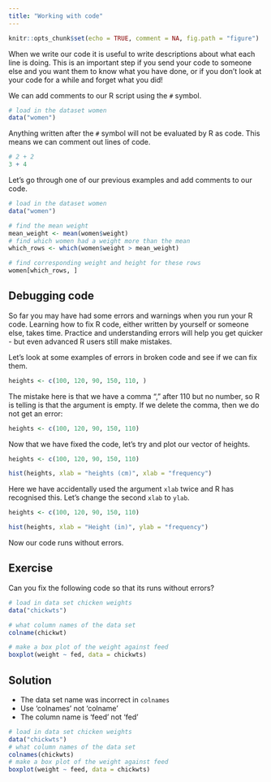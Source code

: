 ```yaml
---
title: "Working with code"
---
```


```r
knitr::opts_chunk$set(echo = TRUE, comment = NA, fig.path = "figure")
```

When we write our code it is useful to write descriptions about what each line is doing. This is an important step if you send your code to someone else and you want them to know what you have done, or if you don't look at your code for a while and forget what you did!

We can add comments to our R script using the `#` symbol.

```r
# load in the dataset women
data("women")
```

Anything written after the `#` symbol will not be evaluated by R as code.  This means we can comment out lines of code. 

```r
# 2 + 2
3 + 4
```

Let's go through one of our previous examples and add comments to our code. 
```r
# load in the dataset women
data("women")

# find the mean weight
mean_weight <- mean(women$weight)
# find which women had a weight more than the mean
which_rows <- which(women$weight > mean_weight)

# find corresponding weight and height for these rows
women[which_rows, ]
```

## Debugging code 
So far you may have had some errors and warnings when you run your R code. Learning how to fix R code, either written by yourself or someone else, takes time. Practice and understanding errors will help you get quicker - but even advanced R users still make mistakes.

Let's look at some examples of errors in broken code and see if we can fix them.
```r
heights <- c(100, 120, 90, 150, 110, )
```

The mistake here is that we have a comma "," after 110 but no number, so R is telling is that the argument is empty. If we delete the comma, then we do not get an error:

```r
heights <- c(100, 120, 90, 150, 110)
```

Now that we have fixed the code, let's try and plot our vector of heights.
```r
heights <- c(100, 120, 90, 150, 110)

hist(heights, xlab = "heights (cm)", xlab = "frequency")
```
Here we have accidentally used the argument `xlab` twice and R has recognised this. Let's change the second `xlab` to `ylab`.

```r
heights <- c(100, 120, 90, 150, 110)

hist(heights, xlab = "Height (in)", ylab = "frequency")
```

Now our code runs without errors.

::: {.callout-note icon="false}

## Exercise
Can you fix the following code so that its runs without errors?
```r
# load in data set chicken weights
data("chickwts")

# what column names of the data set
colname(chickwt)

# make a box plot of the weight against feed
boxplot(weight ~ fed, data = chickwts)
```

:::

::: {.callout-note collapse="true" icon="false}
## Solution

+ The data set name was incorrect in `colnames`
+ Use ‘colnames’ not ‘colname’
+ The column name is ‘feed’ not ‘fed’

```r
# load in data set chicken weights
data("chickwts")
# what column names of the data set
colnames(chickwts)
# make a box plot of the weight against feed
boxplot(weight ~ feed, data = chickwts)
```

:::

